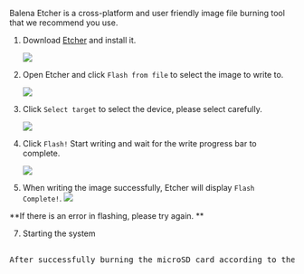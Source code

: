 
Balena Etcher is a cross-platform and user friendly image file burning tool that we recommend you use.

1. Download [Etcher](https://etcher.balena.io/#download-etcher/) and install it.

   <Image
     src="/img/common/etcher/#model#-step1.webp"
     model={props.model}
     fallback="rock5a"
   />

2. Open Etcher and click `Flash from file` to select the image to write to.

   <Image
     src="/img/common/etcher/#model#-step2.webp"
     model={props.model}
     fallback="rock5a"
   />

3. Click `Select target` to select the device, please select carefully.

   <Image
     src="/img/common/etcher/#model#-step3.webp"
     model={props.model}
     fallback="rock5a"
   />

4. Click `Flash!` Start writing and wait for the write progress bar to complete.

   <Image
     src="/img/common/etcher/#model#-step4.webp"
     model={props.model}
     fallback="rock5a"
   />

5. When writing the image successfully, Etcher will display `Flash Complete!`.
   <Image
     src="/img/common/etcher/#model#-step5.webp"
     model={props.model}
     fallback="rock5a"
   />

**If there is an error in flashing, please try again. **

7. Starting the system

<pre>

After successfully burning the microSD card according to the above steps, insert the microSD card into the MicroSD slot of {props.product}, power on the system with the 12V DC power adapter, and then the system will start booting and HDMI will display the desktop.

</pre>
